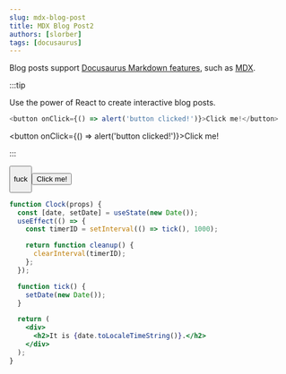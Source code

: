 ```yaml
---
slug: mdx-blog-post
title: MDX Blog Post2
authors: [slorber]
tags: [docusaurus]
---
```



Blog posts support [Docusaurus Markdown features](https://docusaurus.io/docs/markdown-features), such as [MDX](https://mdxjs.com/).

:::tip

Use the power of React to create interactive blog posts.

```js
<button onClick={() => alert('button clicked!')}>Click me!</button>
```

<button onClick={() => alert('button clicked!')}>Click me!</button>

:::


<Button label="Click Me" />

fuck

<Button>Click me!</Button>

<PropTable component="@overcast-ui/core/Button" />


```jsx live
function Clock(props) {
  const [date, setDate] = useState(new Date());
  useEffect(() => {
    const timerID = setInterval(() => tick(), 1000);

    return function cleanup() {
      clearInterval(timerID);
    };
  });

  function tick() {
    setDate(new Date());
  }

  return (
    <div>
      <h2>It is {date.toLocaleTimeString()}.</h2>
    </div>
  );
}
```